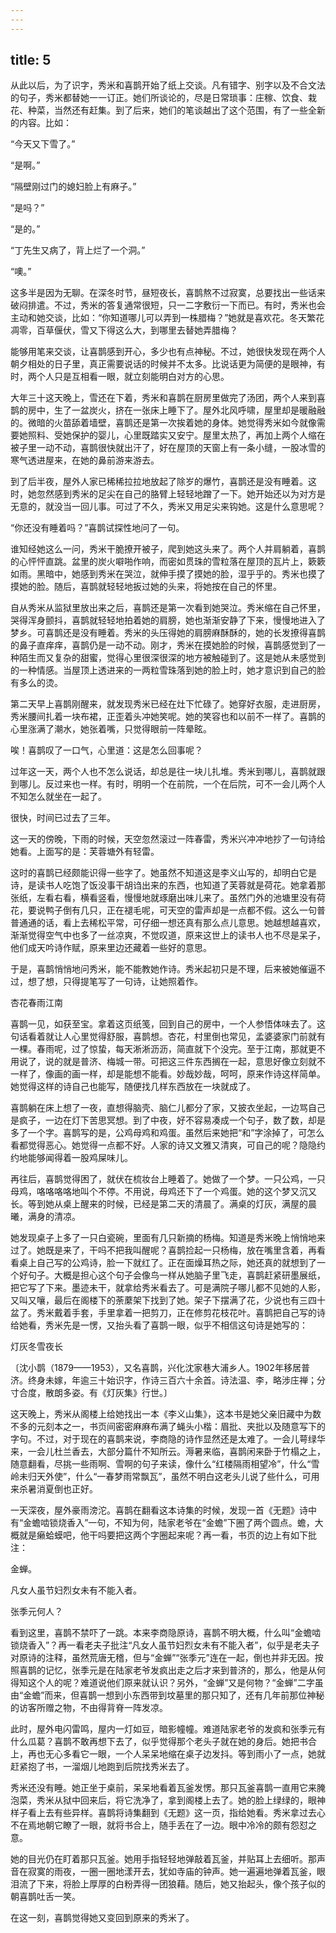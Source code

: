 ```yaml
---
---
---
```

title: 5
---




从此以后，为了识字，秀米和喜鹊开始了纸上交谈。凡有错字、别字以及不合文法的句子，秀米都替她一一订正。她们所谈论的，尽是日常琐事：庄稼、饮食、栽花、种菜，当然还有赶集。到了后来，她们的笔谈越出了这个范围，有了一些全新的内容。比如：

“今天又下雪了。”

“是啊。”

“隔壁刚过门的媳妇脸上有麻子。”

“是吗？”

“是的。”

“丁先生又病了，背上烂了一个洞。”

“噢。”

这多半是因为无聊。在深冬时节，昼短夜长，喜鹊熬不过寂寞，总要找出一些话来破闷排遣。不过，秀米的答复通常很短，只一二字敷衍一下而已。有时，秀米也会主动和她交谈，比如：“你知道哪儿可以弄到一株腊梅？”她就是喜欢花。冬天繁花凋零，百草偃伏，雪又下得这么大，到哪里去替她弄腊梅？

能够用笔来交谈，让喜鹊感到开心，多少也有点神秘。不过，她很快发现在两个人朝夕相处的日子里，真正需要说话的时候并不太多。比说话更为简便的是眼神，有时，两个人只是互相看一眼，就立刻能明白对方的心思。

大年三十这天晚上，雪还在下着，秀米和喜鹊在厨房里做完了汤团，两个人来到喜鹊的房中，生了一盆炭火，挤在一张床上睡下了。屋外北风呼啸，屋里却是暖融融的。微暗的火苗舔着墙壁，喜鹊还是第一次挨着她的身体。她觉得秀米如今就像需要她照料、受她保护的婴儿，心里既踏实又安宁。屋里太热了，再加上两个人缩在被子里一动不动，喜鹊很快就出汗了，好在屋顶的天窗上有一条小缝，一股冰雪的寒气透进屋来，在她的鼻前游来游去。

到了后半夜，屋外人家已稀稀拉拉地放起了除岁的爆竹，喜鹊还是没有睡着。这时，她忽然感到秀米的足尖在自己的胳臂上轻轻地蹭了一下。她开始还以为对方是无意的，就没当一回儿事。可过了不久，秀米又用足尖来钩她。这是什么意思呢？

“你还没有睡着吗？”喜鹊试探性地问了一句。

谁知经她这么一问，秀米干脆撩开被子，爬到她这头来了。两个人并肩躺着，喜鹊的心怦怦直跳。盆里的炭火噼啪作响，而密如贯珠的雪粒落在屋顶的瓦片上，簌簌如雨。黑暗中，她感到秀米在哭泣，就伸手摸了摸她的脸，湿乎乎的。秀米也摸了摸她的脸。随后，喜鹊就轻轻地扳过她的头来，将她按在自己的怀里。

自从秀米从监狱里放出来之后，喜鹊还是第一次看到她哭泣。秀米缩在自己怀里，哭得浑身颤抖，喜鹊就轻轻地拍着她的肩膀，她也渐渐安静了下来，慢慢地进入了梦乡。可喜鹊还是没有睡着。秀米的头压得她的肩膀麻酥酥的，她的长发撩得喜鹊的鼻子直痒痒，喜鹊仍是一动不动。刚才，秀米在摸她脸的时候，喜鹊感觉到了一种陌生而又复杂的甜蜜，觉得心里很深很深的地方被触碰到了。这是她从未感觉到的一种情感。当屋顶上透进来的一两粒雪珠落到她的脸上时，她才意识到自己的脸有多么的烫。

第二天早上喜鹊刚醒来，就发现秀米已经在灶下忙碌了。她穿好衣服，走进厨房，秀米腰间扎着一块布裙，正歪着头冲她笑呢。她的笑容也和以前不一样了。喜鹊的心里涨满了潮水，她张着嘴，只觉得眼前一阵晕眩。

唉！喜鹊叹了一口气，心里道：这是怎么回事呢？

过年这一天，两个人也不怎么说话，却总是往一块儿扎堆。秀米到哪儿，喜鹊就跟到哪儿。反过来也一样。有时，明明一个在前院，一个在后院，可不一会儿两个人不知怎么就坐在一起了。





很快，时间已过去了三年。

这一天的傍晚，下雨的时候，天空忽然滚过一阵春雷，秀米兴冲冲地抄了一句诗给她看。上面写的是：芙蓉塘外有轻雷。

这时的喜鹊已经颇能识得一些字了。她虽然不知道这是李义山写的，却明白它是诗，是读书人吃饱了饭没事干胡诌出来的东西，也知道了芙蓉就是荷花。她拿着那张纸，左看右看，横看竖看，慢慢地就琢磨出味儿来了。虽然门外的池塘里没有荷花，要说鸭子倒有几只，正在褪毛呢，可天空的雷声却是一点都不假。这么一句普普通通的话，看上去稀松平常，可仔细一想还真有那么点儿意思。她越想越喜欢，渐渐觉得空气中也多了一丝凉爽，不觉叹道，原来这世上的读书人也不尽是呆子，他们成天吟诗作赋，原来里边还藏着一些好的意思。

于是，喜鹊悄悄地问秀米，能不能教她作诗。秀米起初只是不理，后来被她催逼不过，想了想，只得提笔写了一句诗，让她照着作。

杏花春雨江南

喜鹊一见，如获至宝。拿着这页纸笺，回到自己的房中，一个人参悟体味去了。这句话看着就让人心里觉得舒服，喜鹊想。杏花，村里倒也常见，孟婆婆家门前就有一棵。春雨呢，过了惊蛰，每天淅淅沥沥，简直就下个没完。至于江南，那就更不用说了，说的就是普济、梅城一带。可把这三件东西搁在一起，意思好像立刻就不一样了，像画的画一样，却是能想不能看。妙哉妙哉，呵呵，原来作诗这样简单。她觉得这样的诗自己也能写，随便找几样东西放在一块就成了。

喜鹊躺在床上想了一夜，直想得脑壳、脑仁儿都分了家，又披衣坐起，一边骂自己是疯子，一边在灯下苦思冥想。到了中夜，好不容易凑成一个句子，数了数，却是多了一个字。喜鹊写的是，公鸡母鸡和鸡蛋。虽然后来她把“和”字涂掉了，可怎么看都觉得恶心。她觉得一点都不好。人家的诗又文雅又清爽，可自己的呢？隐隐约约地能够闻得着一股鸡屎味儿。

再往后，喜鹊觉得困了，就伏在梳妆台上睡着了。她做了一个梦。一只公鸡，一只母鸡，咯咯咯咯地叫个不停。不用说，母鸡还下了一个鸡蛋。她的这个梦又沉又长。等到她从桌上醒来的时候，已经是第二天的清晨了。满桌的灯灰，满屋的晨曦，满身的清凉。

她发现桌子上多了一只白瓷碗，里面有几只新摘的杨梅。知道是秀米晚上悄悄地来过了。她既是来了，干吗不把我叫醒呢？喜鹊捡起一只杨梅，放在嘴里含着，再看看桌上自己写的公鸡诗，脸一下就红了。正在面燥耳热之际，她还真的就想到了一个好句子。大概是担心这个句子会像鸟一样从她脑子里飞走，喜鹊赶紧研墨展纸，把它写了下来。墨迹未干，就拿给秀米看去了。可是满院子哪儿都不见她的人影，又叫又嚷，最后在阁楼下的荼䕷架下找到了她。架子下摆满了花，少说也有三四十盆了。秀米戴着手套，手里拿着一把剪刀，正在修剪花枝花叶。喜鹊把自己写的诗给她看，秀米先是一愣，又抬头看了喜鹊一眼，似乎不相信这句诗是她写的：

灯灰冬雪夜长

〔沈小鹊（1879——1953），又名喜鹊，兴化沈家巷大浦乡人。1902年移居普济。终身未嫁，年逾三十始识字，作诗三百六十余首。诗法温、李，略涉庄禅；分寸合度，散朗多姿。有《灯灰集》行世。〕

这天晚上，秀米从阁楼上给她找出一本《李义山集》，这本书是她父亲旧藏中为数不多的元刻本之一，书页间密密麻麻布满了蝇头小楷：眉批、夹批以及随意写下的字句。不过，对于现在的喜鹊来说，李商隐的诗作显然还是太难了。一会儿萼绿华来，一会儿杜兰香去，大部分篇什不知所云。溽暑来临，喜鹊闲来卧于竹榻之上，随意翻看，尽挑一些雨啊、雪啊的句子来读，像什么“红楼隔雨相望冷”，什么“雪岭未归天外使”，什么“一春梦雨常飘瓦”，虽然不明白这老头儿说了些什么，可用来杀暑消夏倒也正好。

一天深夜，屋外豪雨滂沱。喜鹊在翻看这本诗集的时候，发现一首《无题》诗中有“金蟾啮锁烧香入”一句，不知为何，陆家老爷在“金蟾”下圈了两个圆点。蟾，大概就是癞蛤蟆吧，他干吗要把这两个字圈起来呢？再一看，书页的边上有如下批注：

金蝉。

凡女人虽节妇烈女未有不能入者。

张季元何人？

看到这里，喜鹊不禁吓了一跳。本来李商隐原诗，喜鹊不明大概，什么叫“金蟾啮锁烧香入”？再一看老夫子批注“凡女人虽节妇烈女未有不能入者”，似乎是老夫子对原诗的注释，虽然荒唐无稽，但与“金蝉”“张季元”连在一起，倒也并非无因。按照喜鹊的记忆，张季元是在陆家老爷发疯出走之后才来到普济的，那么，他是从何得知这个人的呢？难道说他们原来就认识？另外，“金蝉”又是何物？“金蝉”二字虽由“金蟾”而来，但喜鹊一想到小东西带到坟墓里的那只知了，还有几年前那位神秘的访客所赠之物，不由得背脊一阵发凉。

此时，屋外电闪雷鸣，屋内一灯如豆，暗影幢幢。难道陆家老爷的发疯和张季元有什么瓜葛？喜鹊不敢再想下去了，似乎觉得那个老头子就在她的身后。她把书合上，再也无心多看它一眼，一个人呆呆地缩在桌子边发抖。等到雨小了一点，她就赶紧抱了书，一溜烟儿地跑到后院找秀米去了。

秀米还没有睡。她正坐于桌前，呆呆地看着瓦釜发愣。那只瓦釜喜鹊一直用它来腌泡菜，秀米从狱中回来后，将它洗净了，拿到阁楼上去了。她的脸上绿绿的，眼神样子看上去有些异样。喜鹊将诗集翻到《无题》这一页，指给她看。秀米拿过去心不在焉地朝它瞭了一眼，就将书合上，随手丢在了一边。眼中冷冷的颇有怨怼之意。

她的目光仍在盯着那只瓦釜。她用手指轻轻地弹敲着瓦釜，并贴耳上去细听。那声音在寂寞的雨夜，一圈一圈地漾开去，犹如寺庙的钟声。她一遍遍地弹着瓦釜，眼泪流了下来，将脸上厚厚的白粉弄得一团狼藉。随后，她又抬起头，像个孩子似的朝喜鹊吐舌一笑。

在这一刻，喜鹊觉得她又变回到原来的秀米了。
